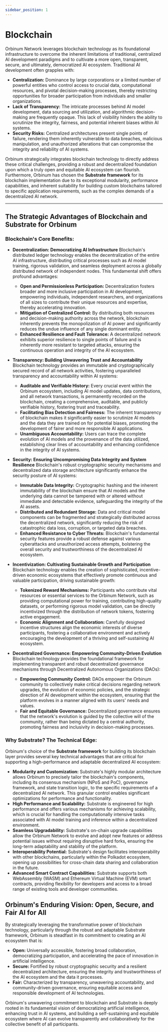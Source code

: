 ```yaml
---
sidebar_position: 1
---
```


# Blockchain

Orbinum Network leverages blockchain technology as its foundational infrastructure to overcome the inherent limitations of traditional, centralized AI development paradigms and to cultivate a more open, transparent, secure, and ultimately, democratized AI ecosystem. Traditional AI development often grapples with:

* **Centralization:** Dominance by large corporations or a limited number of powerful entities who control access to crucial data, computational resources, and pivotal decision-making processes, thereby restricting opportunities for broader participation from individuals and smaller organizations.
* **Lack of Transparency:** The intricate processes behind AI model development, data sourcing and utilization, and algorithmic decision-making are frequently opaque. This lack of visibility hinders the ability to scrutinize the integrity, fairness, and potential inherent biases within AI systems.
* **Security Risks:** Centralized architectures present single points of failure, rendering them inherently vulnerable to data breaches, malicious manipulation, and unauthorized alterations that can compromise the integrity and reliability of AI systems.

Orbinum strategically integrates blockchain technology to directly address these critical challenges, providing a robust and decentralized foundation upon which a truly open and equitable AI ecosystem can flourish. Furthermore, Orbinum has chosen the **Substrate framework** for its blockchain implementation due to its exceptional modularity, performance capabilities, and inherent suitability for building custom blockchains tailored to specific application requirements, such as the complex demands of a decentralized AI network.

---

## The Strategic Advantages of Blockchain and Substrate for Orbinum

### Blockchain's Core Benefits:

* **Decentralization: Democratizing AI Infrastructure**
    Blockchain's distributed ledger technology enables the decentralization of the entire AI infrastructure, distributing critical processes such as AI model training, rigorous validation, and seamless deployment across a globally distributed network of independent nodes. This fundamental shift offers profound advantages:
    * **Open and Permissionless Participation:** Decentralization fosters broader and more inclusive participation in AI development, empowering individuals, independent researchers, and organizations of all sizes to contribute their unique resources and expertise, thereby accelerating innovation.
    * **Mitigation of Centralized Control:** By distributing both resources and decision-making authority across the network, blockchain inherently prevents the monopolization of AI power and significantly reduces the undue influence of any single dominant entity.
    * **Enhanced Resilience and Fault Tolerance:** A decentralized network exhibits superior resilience to single points of failure and is inherently more resistant to targeted attacks, ensuring the continuous operation and integrity of the AI ecosystem.

* **Transparency: Building Unwavering Trust and Accountability**
    Blockchain technology provides an immutable and cryptographically secured record of all network activities, fostering unparalleled transparency and accountability within AI systems:
    * **Auditable and Verifiable History:** Every crucial event within the Orbinum ecosystem, including AI model updates, data contributions, and all network transactions, is permanently recorded on the blockchain, creating a comprehensive, auditable, and publicly verifiable history, fostering trust and traceability.
    * **Facilitating Bias Detection and Fairness:** The inherent transparency of blockchain makes it significantly easier to scrutinize AI models and the data they are trained on for potential biases, promoting the development of fairer and more responsible AI applications.
    * **Unambiguous Accountability:** Users can trace the complete evolution of AI models and the provenance of the data utilized, establishing clear lines of accountability and enhancing confidence in the integrity of AI systems.

* **Security: Ensuring Uncompromising Data Integrity and System Resilience**
    Blockchain's robust cryptographic security mechanisms and decentralized data storage architecture significantly enhance the security posture of AI systems:
    * **Immutable Data Integrity:** Cryptographic hashing and the inherent immutability of the blockchain ensure that AI models and the underlying data cannot be tampered with or altered without immediate and detectable evidence, safeguarding the integrity of the AI assets.
    * **Distributed and Redundant Storage:** Data and critical model components can be fragmented and strategically distributed across the decentralized network, significantly reducing the risk of catastrophic data loss, corruption, or targeted data breaches.
    * **Enhanced Resistance to Cyber Threats:** Blockchain's fundamental security features provide a robust defense against various cyberattacks and unauthorized access attempts, bolstering the overall security and trustworthiness of the decentralized AI ecosystem.

* **Incentivization: Cultivating Sustainable Growth and Participation**
    Blockchain technology enables the creation of sophisticated, incentive-driven economic ecosystems that effectively promote continuous and valuable participation, driving sustainable growth:
    * **Tokenized Reward Mechanisms:** Participants who contribute vital resources or essential services to the Orbinum Network, such as providing computational power for training, contributing high-quality datasets, or performing rigorous model validation, can be directly incentivized through the distribution of network tokens, fostering active engagement.
    * **Economic Alignment and Collaboration:** Carefully designed incentive structures align the economic interests of diverse participants, fostering a collaborative environment and actively encouraging the development of a thriving and self-sustaining AI ecosystem.

* **Decentralized Governance: Empowering Community-Driven Evolution**
    Blockchain technology provides the foundational framework for implementing transparent and robust decentralized governance mechanisms through Decentralized Autonomous Organizations (DAOs):
    * **Empowering Community Control:** DAOs empower the Orbinum community to collectively make critical decisions regarding network upgrades, the evolution of economic policies, and the strategic direction of AI development within the ecosystem, ensuring that the platform evolves in a manner aligned with its users' needs and values.
    * **Fair and Equitable Governance:** Decentralized governance ensures that the network's evolution is guided by the collective will of the community, rather than being dictated by a central authority, promoting fairness and inclusivity in decision-making processes.

### Why Substrate? The Technical Edge:

Orbinum's choice of the **Substrate framework** for building its blockchain layer provides several key technical advantages that are critical for supporting a high-performance and adaptable decentralized AI ecosystem:

* **Modularity and Customization:** Substrate's highly modular architecture allows Orbinum to precisely tailor the blockchain's components, including its consensus mechanism (NPoS and PoC), governance framework, and state transition logic, to the specific requirements of a decentralized AI network. This granular control enables significant optimizations for performance and functionality.
* **High Performance and Scalability:** Substrate is engineered for high performance and offers various mechanisms for achieving scalability, which is crucial for handling the computationally intensive tasks associated with AI model training and inference within a decentralized environment.
* **Seamless Upgradability:** Substrate's on-chain upgrade capabilities allow the Orbinum Network to evolve and adopt new features or address potential issues without requiring disruptive hard forks, ensuring the long-term adaptability and stability of the platform.
* **Interoperability Potential:** Substrate's design facilitates interoperability with other blockchains, particularly within the Polkadot ecosystem, opening up possibilities for cross-chain data sharing and collaboration in the future.
* **Advanced Smart Contract Capabilities:** Substrate supports both WebAssembly (WASM) and Ethereum Virtual Machine (EVM) smart contracts, providing flexibility for developers and access to a broad range of existing tools and developer communities.

## Orbinum's Enduring Vision: Open, Secure, and Fair AI for All

By strategically leveraging the transformative power of blockchain technology, particularly through the robust and adaptable Substrate framework, Orbinum is steadfast in its commitment to creating an AI ecosystem that is:

* **Open:** Universally accessible, fostering broad collaboration, democratizing participation, and accelerating the pace of innovation in artificial intelligence.
* **Secure:** Fortified by robust cryptographic security and a resilient decentralized architecture, ensuring the integrity and trustworthiness of the AI ecosystem and the data it processes.
* **Fair:** Characterized by transparency, unwavering accountability, and community-driven governance, ensuring equitable access and responsible development of AI technologies.

Orbinum's unwavering commitment to blockchain and Substrate is deeply rooted in its fundamental vision of democratizing artificial intelligence, enhancing trust in AI systems, and building a self-sustaining and equitable ecosystem where AI can evolve transparently and collaboratively for the collective benefit of all participants.